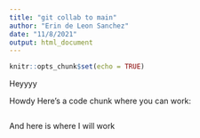 ```yaml
---
title: "git collab to main"
author: "Erin de Leon Sanchez"
date: "11/8/2021"
output: html_document
---
```


```r
knitr::opts_chunk$set(echo = TRUE)
```

Heyyyy

Howdy Here's a code chunk where you can work:
```r

```

And here is where I will work
```r

```

